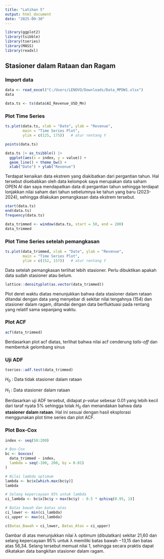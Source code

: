 ---
title: "Latihan 5"
output: html_document
date: "2025-09-30"
---

```{r}
library(ggplot2)
library(tsibble)
library(tseries)
library(MASS)
library(readxl)
```

## Stasioner dalam Rataan dan Ragam
### Import data
```{r}
data <- read_excel("C:/Users/LENOVO/Downloads/Data_MPDW1.xlsx")
data
```

```{r}
data.ts <- ts(data$AI_Revenue_USD_Mn)
```

### Plot Time Series
```{r}
ts.plot(data.ts, xlab = "Date", ylab = "Revenue", 
        main = "Time Series Plot",
        ylim = c(125, 175))   # atur rentang Y

points(data.ts)
```


```{r}
data.ts |> as_tsibble() |> 
  ggplot(aes(x = index, y = value)) +
  geom_line() + theme_bw() +
  xlab("Date") + ylab("Revenue")
```

Terdapat kenaikan data ekstrem yang diakibatkan dari pergantian tahun. Hal tersebut disebabkan oleh data kelompok saya merupakan data saham OPEN AI dan saya mendapatkan data di pergantian tahun sehingga terdapat lonjakkan nilai saham dari tahun sebelumnya ke tahun yang baru (2023-2024), sehingga dilakukan pemangkasan data ekstrem tersebut.

```{r}
start(data.ts)
end(data.ts)
frequency(data.ts)
```

```{r}
data_trimmed <- window(data.ts, start = 50, end = 200)
data_trimmed
```

### Plot Time Series setelah pemangkasan
```{r}
ts.plot(data_trimmed, xlab = "Date", ylab = "Revenue", 
        main = "Time Series Plot",
        ylim = c(152, 157))   # atur rentang Y
```

Data setelah pemangkasan terlihat lebih stasioner. Perlu dibuktikan apakah data sudah stasioner atau belum.

```{r}
lattice::densityplot(as.vector(data_trimmed))
```

Plot deret waktu diatas menunjukkan bahwa data stasioner dalam rataan ditandai dengan data yang menyebar di sekitar nilai tengahnya (154) dan stasioner dalam ragam, ditandai dengan data berfluktuasi pada rentang
yang relatif sama sepanjang waktu.

### Plot ACF

```{r}
acf(data_trimmed)
```

Berdasarkan plot acf diatas, terlihat bahwa nilai acf cenderung *tails-off* dan membentuk gelombang sinus

### Uji ADF
```{r}
tseries::adf.test(data_trimmed)
```

$H_0$ : Data tidak stasioner dalam rataan

$H_1$ : Data stasioner dalam rataan

Berdasarkan uji ADF tersebut, didapat *p-value* sebesar 0.01 yang lebih
kecil dari taraf nyata 5% sehingga tolak $H_0$ dan menandakan bahwa data
**stasioner dalam rataan**. Hal ini sesuai dengan hasil eksplorasi
menggunakan plot time series dan plot ACF.

### Plot Box-Cox
```{r}
index <- seq(50:200)

# Box-Cox
bc <- boxcox(
  data_trimmed ~ index,
  lambda = seq(-100, 200, by = 0.01)
)

# Nilai lambda optimum
lambda <- bc$x[which.max(bc$y)]
lambda

# Selang kepercayaan 95% untuk lambda
ci_lambda <- bc$x[bc$y > max(bc$y) - 0.5 * qchisq(0.95, 1)]

# Batas bawah dan batas atas
ci_lower <- min(ci_lambda)
ci_upper <- max(ci_lambda)

c(Batas_Bawah = ci_lower, Batas_Atas = ci_upper)
```

Gambar di atas menunjukkan nilai λ optimum (dibulatkan) sekitar 21,60 dan selang kepercayaan 95% untuk λ memiliki batas bawah −13,15 dan batas atas 56,34. Selang tersebut memuat nilai 1, sehingga secara praktis dapat dikatakan data bangkitan stasioner dalam ragam.



